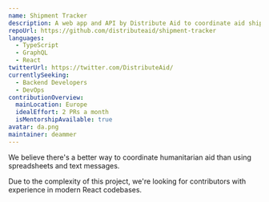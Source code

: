 ```yaml
---
name: Shipment Tracker
description: A web app and API by Distribute Aid to coordinate aid shipments around the world
repoUrl: https://github.com/distributeaid/shipment-tracker
languages:
  - TypeScript
  - GraphQL
  - React
twitterUrl: https://twitter.com/DistributeAid/
currentlySeeking:
  - Backend Developers
  - DevOps
contributionOverview:
  mainLocation: Europe
  idealEffort: 2 PRs a month
  isMentorshipAvailable: true
avatar: da.png
maintainer: deammer
---
```


<Overview>

We believe there's a better way to coordinate humanitarian aid than using spreadsheets and text messages.

</Overview>

<Contributing>

Due to the complexity of this project, we're looking for contributors with experience in modern React codebases.

</Contributing>
